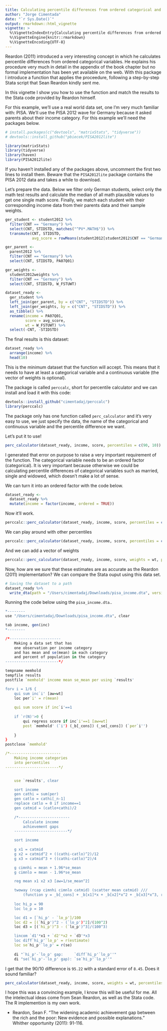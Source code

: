 ```yaml
---
title: Calculating percentile differences from ordered categorical and continuous variables
author: "Jorge Cimentada"
date: "`r Sys.Date()`"
output: rmarkdown::html_vignette
vignette: >
  %\VignetteIndexEntry{Calculating percentile differences from ordered categorical and continuous variables}
  %\VignetteEngine{knitr::rmarkdown}
  %\VignetteEncoding{UTF-8}
---
```


Reardon (2011) introduced a very interesting concept in which he calculates percentile differences from ordered categorical variables. He explains his procedure very much in detail in the appendix of the book chapter but no formal implementation has been yet available on the web. With this package I introduce a function that applies the proceedure, following a step-by-step Stata script that Sean Reardon kindly sent me.

In this vignette I show you how to use the function and match the results to the Stata code provided by Reardon himself.

For this example, we'll use a real world data set, one I'm very much familiar with: PISA. We'll use the PISA 2012 wave for Germany because it asked parents about their income category. For this example we'll need the packages below.

```r
# install.packages(c("devtools", "matrixStats", "tidyverse"))
# devtools::install_github("pbiecek/PISA2012lite")

library(matrixStats)
library(tidyverse)
library(haven)
library(PISA2012lite)
```

If you haven't installed any of the packages above, uncomment the first two lines to install them. Beware that the `PISA2012lite` package contains the PISA 2012 data and takes a while to download.

Let's prepare the data. Below we filter only German students, select only the math test results and calculate the median of all math plausible values to get one single math score. Finally, we match each student with their corresponding income data from their parents data and their sample weights.

```r
ger_student <- student2012 %>%
  filter(CNT == "Germany") %>%
  select(CNT, STIDSTD, matches("^PV*.MATH$")) %>%
  transmute(CNT, STIDSTD,
            avg_score = rowMeans(student2012[student2012$CNT == "Germany", paste0("PV", 1:5, "MATH")]))

ger_parent <-
  parent2012 %>%
  filter(CNT == "Germany") %>%
  select(CNT, STIDSTD, PA07Q01)

ger_weights <-
  student2012weights %>%
  filter(CNT == "Germany") %>%
  select(CNT, STIDSTD, W_FSTUWT)

dataset_ready <-
  ger_student %>%
  left_join(ger_parent, by = c("CNT", "STIDSTD")) %>%
  left_join(ger_weights, by = c("CNT", "STIDSTD")) %>%
  as_tibble() %>%
  rename(income = PA07Q01,
         score = avg_score,
         wt = W_FSTUWT) %>%
  select(-CNT, -STIDSTD)
```

The final results is this dataset:
```r
dataset_ready %>%
  arrange(income) %>%
  head(10)
```

This is the minimum dataset that the function will accept. This means that it needs to have at least a categorical variable and a continuous variable (the vector of weights is optional).

The package is called `perccalc`, short for percentile calculator and we can install and load it with this code:

```r
devtools::install_github("cimentadaj/perccalc")
library(perccalc)
```

The package only has one function called `perc_calculator` and it's very easy to use, we just specify the data, the name of the categorical and continuous variable and the percentile difference we want. 

Let's put it to use!

```r
perc_calculator(dataset_ready, income, score, percentiles = c(90, 10))
```

I generated that error on purpose to raise a very important requirement of the function. The categorical variable needs to be an ordered factor (categorical). It is very important because otherwise we could be calculating percentile differences of categorical variables such as married, single and widowed, which doesn't make a lot of sense.

We can turn it into an ordered factor with the code below.

```r
dataset_ready <-
  dataset_ready %>%
  mutate(income = factor(income, ordered = TRUE))
```

Now it'll work.

```r
perccalc::perc_calculator(dataset_ready, income, score, percentiles = c(90, 10))
```

We can play around with other percentiles

```r
perccalc::perc_calculator(dataset_ready, income, score, percentiles = c(50, 10))
```

And we can add a vector of weights

```r
perccalc::perc_calculator(dataset_ready, income, score, weights = wt, percentiles = c(90, 10))
```

Now, how are we sure that these estimates are as accurate as the Reardon (2011) implementation? We can compare the Stata ouput using this data set.

```r
# Saving the dataset to a path
dataset_ready %>%
  write_dta(path = "/Users/cimentadaj/Downloads/pisa_income.dta", version = 13)
```

Running the code below using the `pisa_income.dta`..

```r
*--------
use "/Users/cimentadaj/Downloads/pisa_income.dta", clear

tab income, gen(inc)
*--------

/*-----------------------
	Making a data set that has 
	one observation per income category
	and has mean and se(mean) in each category
	and percent of population in the category
------------------------*/

tempname memhold
tempfile results
postfile `memhold' income mean se_mean per using `results'

forv i = 1/6 {
	qui sum inc`i' [aw=wt]
	loc per`i' = r(mean)	
								
	qui sum score if inc`i'==1 
							
	if `r(N)'>0 {
		qui regress score if inc`i'==1 [aw=wt]
		post `memhold' (`i') (_b[_cons]) (_se[_cons]) (`per`i'')
							
	}				
}
postclose `memhold'	

/*-----------------------
	Making income categories
	into percentiles
------------------------*/


	use `results', clear

	sort income
	gen cathi = sum(per)
	gen catlo = cathi[_n-1]
	replace catlo = 0 if income==1
	gen catmid = (catlo+cathi)/2
	
	/*-----------------------
		Calculate income 
		achievement gaps
	------------------------*/

	sort income
	
	g x1 = catmid
	g x2 = catmid^2 + ((cathi-catlo)^2)/12
	g x3 = catmid^3 + ((cathi-catlo)^2)/4

	g cimnhi = mean + 1.96*se_mean
	g cimnlo = mean - 1.96*se_mean

	reg mean x1 x2 x3 [aw=1/se_mean^2] 

	twoway (rcap cimnhi cimnlo catmid) (scatter mean catmid) ///
		(function y = _b[_cons] + _b[x1]*x + _b[x2]*x^2 + _b[x3]*x^3, ran(0 1))	
	
	loc hi_p = 90
	loc lo_p = 10

	loc d1 = [`hi_p' - `lo_p']/100
	loc d2 = [(`hi_p')^2 - (`lo_p')^2]/(100^2)
	loc d3 = [(`hi_p')^3 - (`lo_p')^3]/(100^3)

	lincom `d1'*x1 + `d2'*x2 + `d3'*x3
	loc diff`hi_p'`lo_p' = r(estimate)
	loc se`hi_p'`lo_p' = r(se)
	
	di "`hi_p'-`lo_p' gap:     `diff`hi_p'`lo_p''"
	di "se(`hi_p'-`lo_p' gap): `se`hi_p'`lo_p''"
```

I get that the 90/10 difference is `95.22` with a standard error of `8.45`. Does it sound familiar?

```r
perc_calculator(dataset_ready, income, score, weights = wt, percentiles = c(90, 10))
```

I hope this was a convincing example, I know this will be useful for me. All the intelectual ideas come from Sean Reardon, as well as the Stata code. The R implemention is my own work.

- Reardon, Sean F. "The widening academic achievement gap between the rich and the poor: New evidence and possible explanations." Whither opportunity (2011): 91-116.
